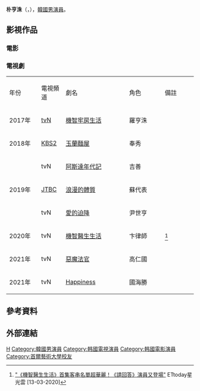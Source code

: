 {{Request translation|ko}}
{{noteTA
|G1=KO Movie
|G2=KO TV Show
}}
{{藝人
|姓名 = 朴亨洙
|類型 = 男演員
|圖片 =
|圖片尺寸 = 
|圖片簡介 = 
|本名 =
|外文名 = 박형수
|外文 = ko
|羅馬拼音 = Park Hyoung Soo
|英文名 =
|暱稱 =
|其他藝名 = 
|國籍 = {{KOR}}
|出生日期 = {{birth_date_and_age|1980|12|23}}
|出生地點 = {{KOR}}
|宗教信仰 = 
|語言 = 
|職業 = [[演員|演員]]
|教育程度 = [[首爾藝術大學|首爾藝術大學]]戲劇系
|出道作 = 
|出道日期 = 
|代表作 = 
|活躍年代 = 2012年至今
|唱片公司 = 
|經紀公司 = 
|相關團體 = 
|網站 = 
|imdb = 6677648
}}

'''朴亨洙'''（{{lang-ko|박형수}}，{{bd|1980年|12月3日|catIdx=Park}}），[[韓國|韓國]][[男演員|男演員]]。

== 影視作品 ==
=== 電影 ===
<!--{|class="wikitable" style="text-align:center"
|-style="background:#87CEFA; color:black; font-weight:bold" align="center"
|width="70"|  年份 || width="180"| 片名 ||width="90"| 角色 ||width="80"|備註
|-
|年
|
|
|
|-
|}
-->

=== 電視劇 ===
{|class="wikitable" style="text-align:center"
|-style="background:#87CEFA; color:black; font-weight:bold" align="center"
| width="70"| 年份 ||width="50"| 電視頻道 ||width="155"| 劇名 ||width="80"| 角色 ||width="70"|備註
|-
|2017年
|[[tvN|tvN]]
|[[機智牢房生活|機智牢房生活]]
|羅亨洙
|
|-
|2018年
|[[KBS第2頻道|KBS2]]
|[[玉蘭麵屋|玉蘭麵屋]]
|奉秀
|
|-
|rowspan=3|2019年
|tvN
|[[阿斯達年代記|阿斯達年代記]]
|吉善
|
|-
|[[JTBC|JTBC]]
|[[浪漫的體質|浪漫的體質]]
|蘇代表
|
|-
|tvN
|[[愛的迫降|愛的迫降]]
|尹世亨
|
|-
|2020年
|tvN
|[[機智醫生生活|機智醫生生活]]
|卞律師
|<ref>[https://star.ettoday.net/news/1667065 "《機智醫生生活》首集客串名單超華麗！《請回答》演員又登場"] {{Wayback|url=https://star.ettoday.net/news/1667065 |date=20201129105431 }} ETtoday星光雲 [13-03-2020]</ref>
|-
|2021年
|tvN
|[[惡魔法官|惡魔法官]]
|高仁國
|-
|2021年
|tvN
|[[Happiness_(電視劇)|Happiness]]
|國海勝
|}

== 參考資料 ==
{{reflist}}

== 外部連結 ==

{{DEFAULTSORT: Park Hyoung Soo}}
[[Category:朴姓|H]]
[[Category:韓國男演員|Category:韓國男演員]]
[[Category:韩國電視演員|Category:韩國電視演員]]
[[Category:韩國電影演員|Category:韩國電影演員]]
[[Category:首爾藝術大學校友|Category:首爾藝術大學校友]]